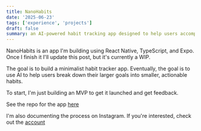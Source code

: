 ```yaml
---
title: NanoHabits
date: '2025-06-23'
tags: ['experience', 'projects']
draft: false
summary: an AI-powered habit tracking app designed to help users accomplish their goals and become better versions of themselves
---
```


NanoHabits is an app I'm building using React Native, TypeScript, and Expo. Once I finish it I'll update this post, but it's currently a WIP.

The goal is to build a minimalist habit tracker app. Eventually, the goal is to use AI to help users break down their larger goals into smaller, actionable habits.

To start, I'm just building an MVP to get it launched and get feedback.

See the repo for the app [here](https://github.com/WarriorAchilles/NanoHabits)

I'm also documenting the process on Instagram. If you're interested, check out the [account](https://www.instagram.com/nano.habits/)
